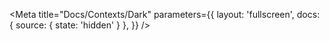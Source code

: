 
<Meta
  title="Docs/Contexts/Dark"
  parameters={{
    layout: 'fullscreen',
    docs: { source: { state: 'hidden' } },
  }}
/>

<ContextsDarkDoc />
